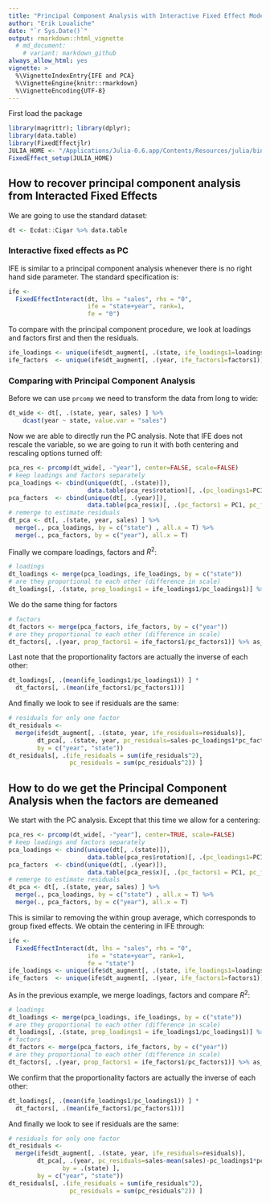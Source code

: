 ```yaml
---
title: "Principal Component Analysis with Interactive Fixed Effect Model"
author: "Erik Loualiche"
date: "`r Sys.Date()`"
output: rmarkdown::html_vignette
  # md_document:
    # variant: markdown_github
always_allow_html: yes
vignette: >
  %\VignetteIndexEntry{IFE and PCA}
  %\VignetteEngine{knitr::rmarkdown}
  %\VignetteEncoding{UTF-8}
---
```


First load the package

```r
library(magrittr); library(dplyr);
library(data.table)
library(FixedEffectjlr)
JULIA_HOME <- "/Applications/Julia-0.6.app/Contents/Resources/julia/bin/"
FixedEffect_setup(JULIA_HOME)
```
 
## How to recover principal component analysis from Interacted Fixed Effects

We are going to use the standard dataset:
```r
dt <- Ecdat::Cigar %>% data.table
```

### Interactive fixed effects as PC
IFE is similar to a principal component analysis whenever there is no right hand side parameter. The standard specification is:
```r
ife <- 
  FixedEffectInteract(dt, lhs = "sales", rhs = "0", 
                      ife = "state+year", rank=1, 
                      fe = "0")
```

To compare with the principal component procedure, we look at loadings and factors first and then the residuals.
```r
ife_loadings <- unique(ife$dt_augment[, .(state, ife_loadings1=loadings1)])
ife_factors  <- unique(ife$dt_augment[, .(year, ife_factors1=factors1)])
```

### Comparing with Principal Component Analysis
Before we can use `prcomp` we need to transform the data from long to wide:
```r
dt_wide <- dt[, .(state, year, sales) ] %>%
    dcast(year ~ state, value.var = "sales")
```

Now we are able to directly run the PC analysis. Note that IFE does not rescale the variable, so we are going to run it with both centering and rescaling options turned off:
```r
pca_res <- prcomp(dt_wide[, -"year"], center=FALSE, scale=FALSE)
# keep loadings and factors separately
pca_loadings <- cbind(unique(dt[, .(state)]), 
                      data.table(pca_res$rotation)[, .(pc_loadings1=PC1, pc_loadings2=PC2) ] )
pca_factors  <- cbind(unique(dt[, .(year)]),  
                      data.table(pca_res$x)[, .(pc_factors1 = PC1, pc_factors2 = PC2) ] )
# remerge to estimate residuals
dt_pca <- dt[, .(state, year, sales) ] %>%
  merge(., pca_loadings, by = c("state") , all.x = T) %>%
  merge(., pca_factors, by = c("year"), all.x = T)
```

Finally we compare loadings, factors and $R^2$:
```r
# loadings
dt_loadings <- merge(pca_loadings, ife_loadings, by = c("state"))
# are they proportional to each other (difference in scale)
dt_loadings[, .(state, prop_loadings1 = ife_loadings1/pc_loadings1)] %>% as_tibble
```

We do the same thing for factors
```r
# factors
dt_factors <- merge(pca_factors, ife_factors, by = c("year"))
# are they proportional to each other (difference in scale)
dt_factors[, .(year, prop_factors1 = ife_factors1/pc_factors1)] %>% as_tibble
```

Last note that the proportionality factors are actually the inverse of each other:
```r
dt_loadings[, .(mean(ife_loadings1/pc_loadings1)) ] * 
  dt_factors[, .(mean(ife_factors1/pc_factors1))]
```


And finally we look to see if residuals are the same:
```r
# residuals for only one factor
dt_residuals <- 
  merge(ife$dt_augment[, .(state, year, ife_residuals=residuals)],
        dt_pca[, .(state, year, pc_residuals=sales-pc_loadings1*pc_factors1)],
        by = c("year", "state"))
dt_residuals[, .(ife_residuals = sum(ife_residuals^2), 
                 pc_residuals = sum(pc_residuals^2)) ]
```


## How to do we get the Principal Component Analysis when the factors are demeaned

We start with the PC analysis. Except that this time we allow for a centering:
```r
pca_res <- prcomp(dt_wide[, -"year"], center=TRUE, scale=FALSE)
# keep loadings and factors separately
pca_loadings <- cbind(unique(dt[, .(state)]), 
                      data.table(pca_res$rotation)[, .(pc_loadings1=PC1, pc_loadings2=PC2) ] )
pca_factors  <- cbind(unique(dt[, .(year)]),  
                      data.table(pca_res$x)[, .(pc_factors1 = PC1, pc_factors2 = PC2) ] )
# remerge to estimate residuals
dt_pca <- dt[, .(state, year, sales) ] %>%
  merge(., pca_loadings, by = c("state") , all.x = T) %>%
  merge(., pca_factors, by = c("year"), all.x = T)
```


This is similar to removing the within group average, which corresponds to group fixed effects. We obtain the centering in IFE through:
```r
ife <- 
  FixedEffectInteract(dt, lhs = "sales", rhs = "0", 
                      ife = "state+year", rank=1, 
                      fe = "state")
ife_loadings <- unique(ife$dt_augment[, .(state, ife_loadings1=loadings1)])
ife_factors  <- unique(ife$dt_augment[, .(year, ife_factors1=factors1)])
```


As in the previous example, we merge loadings, factors and compare $R^2$:
```r
# loadings
dt_loadings <- merge(pca_loadings, ife_loadings, by = c("state"))
# are they proportional to each other (difference in scale)
dt_loadings[, .(state, prop_loadings1 = ife_loadings1/pc_loadings1)] %>% as_tibble
# factors
dt_factors <- merge(pca_factors, ife_factors, by = c("year"))
# are they proportional to each other (difference in scale)
dt_factors[, .(year, prop_factors1 = ife_factors1/pc_factors1)] %>% as_tibble
```

We confirm that the proportionality factors are actually the inverse of each other:
```r
dt_loadings[, .(mean(ife_loadings1/pc_loadings1)) ] * 
  dt_factors[, .(mean(ife_factors1/pc_factors1))]
```


And finally we look to see if residuals are the same:
```r
# residuals for only one factor
dt_residuals <- 
  merge(ife$dt_augment[, .(state, year, ife_residuals=residuals)],
        dt_pca[, .(year, pc_residuals=sales-mean(sales)-pc_loadings1*pc_factors1),
               by = .(state) ],
        by = c("year", "state"))
dt_residuals[, .(ife_residuals = sum(ife_residuals^2), 
                 pc_residuals = sum(pc_residuals^2)) ]
```
